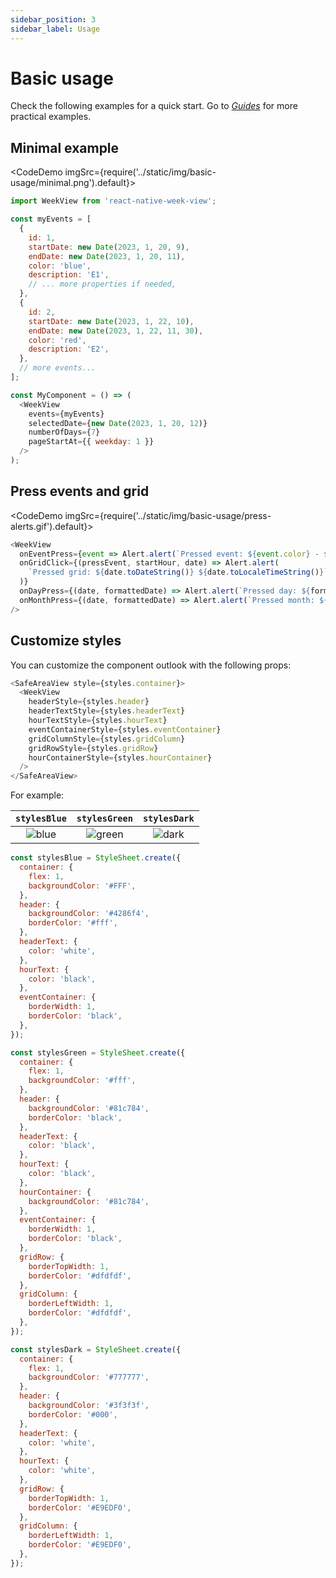 ```yaml
---
sidebar_position: 3
sidebar_label: Usage
---
```


# Basic usage

Check the following examples for a quick start.
Go to [_Guides_](./category/guides) for more practical examples.


## Minimal example

<CodeDemo imgSrc={require('../static/img/basic-usage/minimal.png').default}>

```js
import WeekView from 'react-native-week-view';

const myEvents = [
  {
    id: 1,
    startDate: new Date(2023, 1, 20, 9),
    endDate: new Date(2023, 1, 20, 11),
    color: 'blue',
    description: 'E1',
    // ... more properties if needed,
  },
  {
    id: 2,
    startDate: new Date(2023, 1, 22, 10),
    endDate: new Date(2023, 1, 22, 11, 30),
    color: 'red',
    description: 'E2',
  },
  // more events...
];

const MyComponent = () => (
  <WeekView
    events={myEvents}
    selectedDate={new Date(2023, 1, 20, 12)}
    numberOfDays={7}
    pageStartAt={{ weekday: 1 }}
  />
);

```

</CodeDemo>


## Press events and grid

<CodeDemo imgSrc={require('../static/img/basic-usage/press-alerts.gif').default}>

```js
<WeekView
  onEventPress={event => Alert.alert(`Pressed event: ${event.color} - ${event.id}`)}
  onGridClick={(pressEvent, startHour, date) => Alert.alert(
    `Pressed grid: ${date.toDateString()} ${date.toLocaleTimeString()}`,
  )}
  onDayPress={(date, formattedDate) => Alert.alert(`Pressed day: ${formattedDate}`)}
  onMonthPress={(date, formattedDate) => Alert.alert(`Pressed month: ${formattedDate}`)}
/>
```

</CodeDemo>


## Customize styles


You can customize the component outlook with the following props:

```js title="Style props"
<SafeAreaView style={styles.container}>
  <WeekView
    headerStyle={styles.header}
    headerTextStyle={styles.headerText}
    hourTextStyle={styles.hourText}
    eventContainerStyle={styles.eventContainer}
    gridColumnStyle={styles.gridColumn}
    gridRowStyle={styles.gridRow}
    hourContainerStyle={styles.hourContainer}
  />
</SafeAreaView>
```

For example:

| `stylesBlue` | `stylesGreen` | `stylesDark` |
|:---:|:---:|:---:|
| ![blue](../static/img/basic-usage/styles/blue.png) | ![green](../static/img/basic-usage/styles/green.png) | ![dark](../static/img/basic-usage/styles/dark.png) |



<Tabs>
  <TabItem value="blue" label="stylesBlue" default>

```js title="Blue example"
const stylesBlue = StyleSheet.create({
  container: {
    flex: 1,
    backgroundColor: '#FFF',
  },
  header: {
    backgroundColor: '#4286f4',
    borderColor: '#fff',
  },
  headerText: {
    color: 'white',
  },
  hourText: {
    color: 'black',
  },
  eventContainer: {
    borderWidth: 1,
    borderColor: 'black',
  },
});
```

  </TabItem>
  <TabItem value="green" label="stylesGreen">

```js title="Green example"
const stylesGreen = StyleSheet.create({
  container: {
    flex: 1,
    backgroundColor: '#fff',
  },
  header: {
    backgroundColor: '#81c784',
    borderColor: 'black',
  },
  headerText: {
    color: 'black',
  },
  hourText: {
    color: 'black',
  },
  hourContainer: {
    backgroundColor: '#81c784',
  },
  eventContainer: {
    borderWidth: 1,
    borderColor: 'black',
  },
  gridRow: {
    borderTopWidth: 1,
    borderColor: '#dfdfdf',
  },
  gridColumn: {
    borderLeftWidth: 1,
    borderColor: '#dfdfdf',
  },
});
```

  </TabItem>
  <TabItem value="dark" label="stylesDark">

```js title="Dark example"
const stylesDark = StyleSheet.create({
  container: {
    flex: 1,
    backgroundColor: '#777777',
  },
  header: {
    backgroundColor: '#3f3f3f',
    borderColor: '#000',
  },
  headerText: {
    color: 'white',
  },
  hourText: {
    color: 'white',
  },
  gridRow: {
    borderTopWidth: 1,
    borderColor: '#E9EDF0',
  },
  gridColumn: {
    borderLeftWidth: 1,
    borderColor: '#E9EDF0',
  },
});
```

  </TabItem>
</Tabs>

